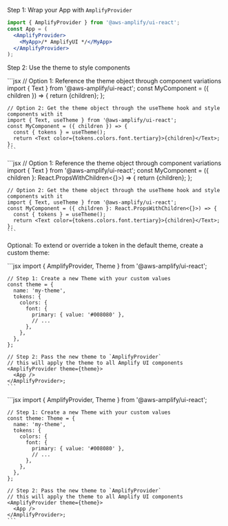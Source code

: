 
Step 1: Wrap your App with `AmplifyProvider`

```jsx
import { AmplifyProvider } from '@aws-amplify/ui-react';
const App = (
  <AmplifyProvider>
    <MyApp>/* AmplifyUI */</MyApp>
  </AmplifyProvider>
);
```

Step 2: Use the theme to style components

<Tabs>
  <TabItem title="JavaScript">
    ```jsx
    // Option 1: Reference the theme object through component variations
    import { Text } from '@aws-amplify/ui-react';
    const MyComponent = ({ children }) => {
      return <Text variation="primary">{children}</Text>;
    };

    // Option 2: Get the theme object through the useTheme hook and style components with it
    import { Text, useTheme } from '@aws-amplify/ui-react';
    const MyComponent = ({ children }) => {
      const { tokens } = useTheme();
      return <Text color={tokens.colors.font.tertiary}>{children}</Text>;
    };
    ```

  </TabItem>
  <TabItem title="TypeScript">
    ```jsx
    // Option 1: Reference the theme object through component variations
    import { Text } from '@aws-amplify/ui-react';
    const MyComponent = ({ children }: React.PropsWithChildren<{}>) => {
      return <Text variation="primary">{children}</Text>;
    };

    // Option 2: Get the theme object through the useTheme hook and style components with it
    import { Text, useTheme } from '@aws-amplify/ui-react';
    const MyComponent = ({ children }: React.PropsWithChildren<{}>) => {
      const { tokens } = useTheme();
      return <Text color={tokens.colors.font.tertiary}>{children}</Text>;
    };
    ```

  </TabItem>
</Tabs>

Optional: To extend or override a token in the default theme, create a custom theme:

<Tabs>
  <TabItem title="JavaScript">
    ```jsx
    import { AmplifyProvider, Theme } from '@aws-amplify/ui-react';

    // Step 1: Create a new Theme with your custom values
    const theme = {
      name: 'my-theme',
      tokens: {
        colors: {
          font: {
            primary: { value: '#008080' },
            // ...
          },
        },
      },
    };

    // Step 2: Pass the new theme to `AmplifyProvider`
    // this will apply the theme to all Amplify UI components
    <AmplifyProvider theme={theme}>
      <App />
    </AmplifyProvider>;
    ```

  </TabItem>
  <TabItem title="TypeScript">
    ```jsx
    import { AmplifyProvider, Theme } from '@aws-amplify/ui-react';

    // Step 1: Create a new Theme with your custom values
    const theme: Theme = {
      name: 'my-theme',
      tokens: {
        colors: {
          font: {
            primary: { value: '#008080' },
            // ...
          },
        },
      },
    };

    // Step 2: Pass the new theme to `AmplifyProvider`
    // this will apply the theme to all Amplify UI components
    <AmplifyProvider theme={theme}>
      <App />
    </AmplifyProvider>;
    ```

  </TabItem>
</Tabs>
